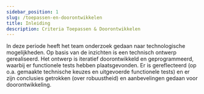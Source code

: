 ```yaml
---
sidebar_position: 1
slug: /toepassen-en-doorontwikkelen
title: Inleiding
description: Criteria Toepassen & Doorontwikkelen
---
```


In deze periode heeft het team onderzoek gedaan naar technologische mogelijkheden. Op basis van de inzichten is een technisch ontwerp gerealiseerd. Het ontwerp is iteratief doorontwikkeld en geprogrammeerd, waarbij er functionele tests hebben plaatsgevonden. Er is gereflecteerd (op o.a. gemaakte technische keuzes en uitgevoerde functionele tests) en er zijn conclusies getrokken (over robuustheid) en aanbevelingen gedaan voor doorontwikkeling.
